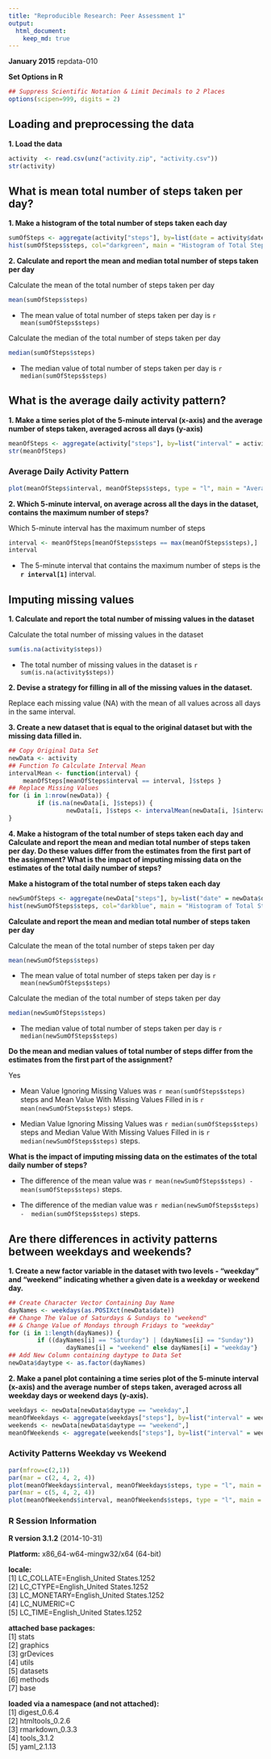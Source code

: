 ---
title: "Reproducible Research: Peer Assessment 1"
output: 
  html_document:
    keep_md: true
---
**January 2015** repdata-010   

**Set Options in R**     
        
```{r}
## Suppress Scientific Notation & Limit Decimals to 2 Places   
options(scipen=999, digits = 2)
```

## Loading and preprocessing the data

**1. Load the data**    
        
```{r}
activity  <- read.csv(unz("activity.zip", "activity.csv"))
str(activity)
```

## What is mean total number of steps taken per day?


**1. Make a histogram of the total number of steps taken each day** 

```{r plot1}
sumOfSteps <- aggregate(activity["steps"], by=list(date = activity$date), FUN=sum, na.rm=TRUE)
hist(sumOfSteps$steps, col="darkgreen", main = "Histogram of Total Steps Taken Each Day", xlab = "Number of Steps")
```

**2. Calculate and report the mean and median total number of steps taken per day**  

Calculate the mean of the total number of steps taken per day

```{r}
mean(sumOfSteps$steps)
```
- The mean value of total number of steps taken per day is `r mean(sumOfSteps$steps)` 

Calculate the median of the total number of steps taken per day

```{r}
median(sumOfSteps$steps)
```

- The median value of total number of steps taken per day is `r median(sumOfSteps$steps)`

## What is the average daily activity pattern?

**1. Make a time series plot of the 5-minute interval (x-axis) and the average number of steps taken, averaged across all days (y-axis)**

```{r}
meanOfSteps <- aggregate(activity["steps"], by=list("interval" = activity$interval), FUN=mean, na.rm=TRUE)
str(meanOfSteps)
```

### Average Daily Activity Pattern

```{r plot2}
plot(meanOfSteps$interval, meanOfSteps$steps, type = "l", main = "Average Number of Steps Taken by 5-minute interval\n(All Days)", xlab = "Interval", ylab = "Number of Steps", col = "black")
```


**2. Which 5-minute interval, on average across all the days in the dataset, contains the maximum number of steps?**

Which 5-minute interval has the maximum number of steps

```{r}
interval <- meanOfSteps[meanOfSteps$steps == max(meanOfSteps$steps),]
interval
```

- The 5-minute interval that contains the maximum number of steps is the **`r interval[1]`** interval.

## Imputing missing values

**1. Calculate and report the total number of missing values in the dataset**

Calculate the total number of missing values in the dataset    

```{r}
sum(is.na(activity$steps))
```

- The total number of missing values in the dataset is `r sum(is.na(activity$steps))`   

**2. Devise a strategy for filling in all of the missing values in the dataset.**  

Replace each missing value (NA) with the mean of all values across all days in the same interval.   

**3. Create a new dataset that is equal to the original dataset but with the missing data filled in.**

```{r}
## Copy Original Data Set
newData <- activity
## Function To Calculate Interval Mean
intervalMean <- function(interval) {
    meanOfSteps[meanOfSteps$interval == interval, ]$steps }
## Replace Missing Values
for (i in 1:nrow(newData)) {
        if (is.na(newData[i, ]$steps)) {
                newData[i, ]$steps <- intervalMean(newData[i, ]$interval) }
}
```

**4. Make a histogram of the total number of steps taken each day and Calculate and report the mean and median total number of steps taken per day. Do these values differ from the estimates from the first part of the assignment? What is the impact of imputing missing data on the estimates of the total daily number of steps?** 

**Make a histogram of the total number of steps taken each day**   

```{r plot3}
newSumOfSteps <- aggregate(newData["steps"], by=list("date" = newData$date), FUN=sum, na.rm=TRUE)
hist(newSumOfSteps$steps, col="darkblue", main = "Histogram of Total Steps Taken Each Day", xlab = "Number of Steps")
```

**Calculate and report the mean and median total number of steps taken per day**  

Calculate the mean of the total number of steps taken per day

```{r}
mean(newSumOfSteps$steps)
```
- The mean value of total number of steps taken per day is `r mean(newSumOfSteps$steps)`

Calculate the median of the total number of steps taken per day

```{r}
median(newSumOfSteps$steps)
```

- The median value of total number of steps taken per day is `r median(newSumOfSteps$steps)`     

**Do the mean and median values of total number of steps differ from the estimates from the first part of the assignment?** 

Yes  

- Mean Value Ignoring Missing Values was `r mean(sumOfSteps$steps)` steps and  Mean Value With Missing Values Filled in is `r mean(newSumOfSteps$steps)` steps.   

- Median Value Ignoring Missing Values was `r median(sumOfSteps$steps)` steps and  Median Value With Missing Values Filled in is `r median(newSumOfSteps$steps)` steps. 

**What is the impact of imputing missing data on the estimates of the total daily number of steps?**   

- The difference of the mean value was `r mean(newSumOfSteps$steps) -  mean(sumOfSteps$steps)` steps.  

- The difference of the median value was `r median(newSumOfSteps$steps) -  median(sumOfSteps$steps)` steps.
     
## Are there differences in activity patterns between weekdays and weekends?

**1. Create a new factor variable in the dataset with two levels - "weekday" and "weekend" indicating whether a given date is a weekday or weekend day.**

```{r}
## Create Character Vector Containing Day Name
dayNames <- weekdays(as.POSIXct(newData$date))
## Change The Value of Saturdays & Sundays to "weekend"
## & Change Value of Mondays through Fridays to "weekday"
for (i in 1:length(dayNames)) {
        if ((dayNames[i] == "Saturday") | (dayNames[i] == "Sunday")) 
                dayNames[i] = "weekend" else dayNames[i] = "weekday"}
## Add New Column containing daytype to Data Set 
newData$daytype <- as.factor(dayNames)
```

**2. Make a panel plot containing a time series plot of the 5-minute interval (x-axis) and the average number of steps taken, averaged across all weekday days or weekend days (y-axis).** 

```{r}
weekdays <- newData[newData$daytype == "weekday",]   
meanOfWeekdays <- aggregate(weekdays["steps"], by=list("interval" = weekdays$interval), FUN=mean, na.rm=TRUE)
weekends <- newData[newData$daytype == "weekend",]
meanOfWeekends <- aggregate(weekends["steps"], by=list("interval" = weekends$interval), FUN=mean, na.rm=TRUE)
```

### Activity Patterns Weekday vs Weekend

```{r plot4, fig.width=10, fig.height=12}
par(mfrow=c(2,1))
par(mar = c(2, 4, 2, 4))
plot(meanOfWeekdays$interval, meanOfWeekdays$steps, type = "l", main = "Weekday", xlab = "", ylab = "Number of Steps", col = "blue")
par(mar = c(5, 4, 2, 4))
plot(meanOfWeekends$interval, meanOfWeekends$steps, type = "l", main = "Weekend", xlab = "5-minute interval", ylab = "Number of Steps", col = "red")
```     

### R Session Information   

**R version 3.1.2** (2014-10-31)    

**Platform:** x86_64-w64-mingw32/x64 (64-bit)       

**locale:**     
[1] LC_COLLATE=English_United States.1252    
[2] LC_CTYPE=English_United States.1252      
[3] LC_MONETARY=English_United States.1252   
[4] LC_NUMERIC=C                             
[5] LC_TIME=English_United States.1252       

**attached base packages:**  
[1] stats        
[2] graphics     
[3] grDevices    
[4] utils        
[5] datasets    
[6] methods       
[7] base     

**loaded via a namespace (and not attached):**      
[1] digest_0.6.4   
[2] htmltools_0.2.6    
[3] rmarkdown_0.3.3   
[4] tools_3.1.2    
[5] yaml_2.1.13     
 


